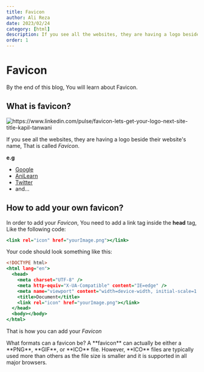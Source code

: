 ```yaml
---
title: Favicon
author: Ali Reza
date: 2023/02/24
category: [html]
description: If you see all the websites, they are having a logo beside their website's name, That is called Favicon.
order: 1
---
```


# Favicon

By the end of this blog, You will learn about Favicon.

## What is favicon?

<img
  src="https://media.licdn.com/dms/image/C5612AQFagKdI9nIRoQ/article-cover_image-shrink_720_1280/0/1582844080590?e=2147483647&v=beta&t=K0XcR7Jtl4eo6A4udtGcI7SJyQYgdKbrhtXBnv9naVU"
  title="https://www.linkedin.com/pulse/favicon-lets-get-your-logo-next-site-title-kapil-tanwani"
/>

If you see all the websites, they are having a logo beside their website's name, That is called _Favicon_.

**e.g**

- [Google](https://www.google.com)
- [AniLearn](https://www.anilearn.dev)
- [Twitter](https://www.twitter.com)
- and...

## How to add your own favicon?

In order to add your _Favicon_, You need to add a link tag inside the **head** tag, Like the following code:

```html:index.html
<link rel="icon" href="yourImage.png"></link>
```

Your code should look something like this:

```html:index.html
<!DOCTYPE html>
<html lang="en">
  <head>
    <meta charset="UTF-8" />
    <meta http-equiv="X-UA-Compatible" content="IE=edge" />
    <meta name="viewport" content="width=device-width, initial-scale=1.0" />
    <title>Document</title>
    <link rel="icon" href="yourImage.png"></link>
  </head>
  <body></body>
</html>
```

That is how you can add your _Favicon_

<Notes>
  What formats can a favicon be? A **favicon** can actually be either a **PNG**,
  **GIF**, or **ICO** file. However, **ICO** files are typically used more than
  others as the file size is smaller and it is supported in all major browsers.
</Notes>

<Author
  name="Ali Reza"
  headline="Front-End Developer"
  image="https://pbs.twimg.com/profile_images/1598932468492476416/tTkHaLF7_400x400.jpg"
  link="https://twitter.com/Ali_Developer05"
/>
